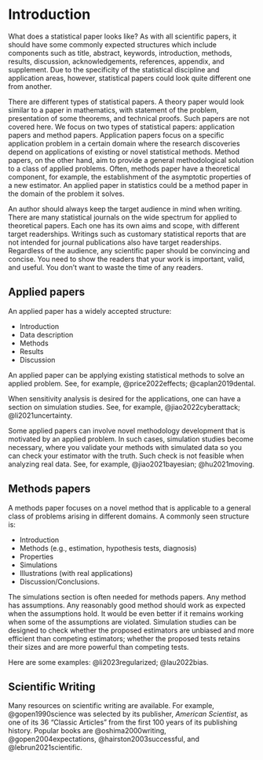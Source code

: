 # Introduction {#intro}


What does a statistical paper looks like? As with all scientific papers, it 
should have some commonly expected structures which include components such as 
title, abstract, keywords, introduction, methods, results, discussion,
acknowledgements, references, appendix, and supplement. Due to the
specificity of the statistical discipline and application areas, however,
statistical papers could look quite different one from another. 


There are different types of statistical papers. A theory paper would look
similar to a paper in mathematics, with statement of the problem, presentation
of some theorems, and technical proofs. Such papers are not covered here. We
focus on two types of statistical papers: application papers and method papers.
Application papers focus on a specific application problem in a certain domain
where the research discoveries depend on applications of existing or novel
statistical methods. Method papers, on the other hand, aim to provide a general
methodological solution to a class of applied problems. Often, methods
paper have a theoretical component, for example, the establishment of the
asymptotic properties of a new estimator. An applied paper in statistics could
be a method paper in the domain of the problem it solves.


An author should always keep the target audience in mind when writing. There are
many statistical journals on the wide spectrum for applied to theoretical
papers. Each one has its own aims and scope, with different target
readerships. Writings such as customary statistical reports that are not
intended for journal publications also have target readerships. Regardless of
the audience, any scientific paper should be convincing and concise. You need to
show the readers that your work is important, valid, and useful. You don't want
to waste the time of any readers.


## Applied papers

An applied paper has a widely accepted structure:

+ Introduction
+ Data description
+ Methods
+ Results
+ Discussion

An applied paper can be applying existing statistical methods to solve an
applied problem. See, for example, @price2022effects; @caplan2019dental.


When sensitivity analysis is desired for the applications, one can have a
section on simulation studies. See, for example, @jiao2022cyberattack;
@li2021uncertainty.


Some applied papers can involve novel methodology development that is motivated
by an applied problem. In such cases, simulation studies become necessary, where
you validate your methods with simulated data so you can check your estimator
with the truth. Such check is not feasible when analyzing real data.
See, for example, @jiao2021bayesian; @hu2021moving.

## Methods papers

A methods paper focuses on a novel method that is applicable to a general class
of problems arising in different domains. A commonly seen structure is:

+ Introduction
+ Methods (e.g., estimation, hypothesis tests, diagnosis)
+ Properties
+ Simulations
+ Illustrations (with real applications)
+ Discussion/Conclusions.

The simulations section is often needed for methods papers. Any method has
assumptions. Any reasonably good method should work as expected when the
assumptions hold. It would be even better if it remains working when some of the
assumptions are violated. Simulation studies can be designed to check whether
the proposed estimators are unbiased and more efficient than competing
estimators; whether the proposed tests retains their sizes and are more powerful
than competing tests.

Here are some examples: @li2023regularized; @lau2022bias.

## Scientific Writing

Many resources on scientific writing are available. For example,
@gopen1990science was selected by its publisher, _American Scientist_,
as one of its 36 "Classic Articles" from the first 100 years of its
publishing history. Popular books are 
@oshima2000writing, @gopen2004expectations, @hairston2003successful,
and @lebrun2021scientific.



<!-- You can label chapter and section titles using `{#label}` after them, e.g., we can reference Chapter \@ref(intro). If you do not manually label them, there will be automatic labels anyway, e.g., Chapter \@ref(methods). -->

<!-- Figures and tables with captions will be placed in `figure` and `table` environments, respectively. -->

<!-- ```{r nice-fig, fig.cap='Here is a nice figure!', out.width='80%', fig.asp=.75, fig.align='center'} -->
<!-- par(mar = c(4, 4, .1, .1)) -->
<!-- plot(pressure, type = 'b', pch = 19) -->
<!-- ``` -->

<!-- Reference a figure by its code chunk label with the `fig:` prefix, e.g., see Figure \@ref(fig:nice-fig). Similarly, you can reference tables generated from `knitr::kable()`, e.g., see Table \@ref(tab:nice-tab). -->

<!-- ```{r nice-tab, tidy=FALSE} -->
<!-- knitr::kable( -->
<!--   head(iris, 20), caption = 'Here is a nice table!', -->
<!--   booktabs = TRUE -->
<!-- ) -->
<!-- ``` -->

<!-- You can write citations, too. For example, we are using the **bookdown** package [@R-bookdown] in this sample book, which was built on top of R Markdown and **knitr** [@xie2015]. -->
